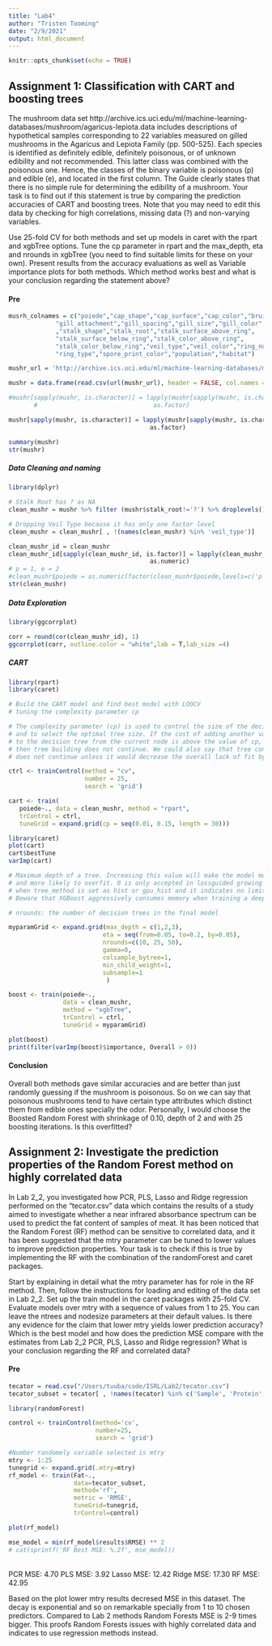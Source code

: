 ```yaml
---
title: "Lab4"
author: "Tristen Tooming"
date: "2/9/2021"
output: html_document
---
```


```r
knitr::opts_chunk$set(echo = TRUE)
```

## Assignment 1: Classification with CART and boosting trees

The mushroom data set http://archive.ics.uci.edu/ml/machine-learning-databases/mushroom/agaricus-lepiota.data includes descriptions of hypothetical samples corresponding to 22 variables measured on gilled mushrooms in the Agaricus and Lepiota Family (pp. 500-525).  Each species is identified as definitely edible, definitely poisonous, or of unknown edibility and not recommended.  This latter class was combined with the poisonous one.  Hence, the classes of the binary variable is poisonous (p) and edible (e), and located in the first column. The Guide clearly states that there is no simple rule for determining the edibility of a mushroom. Your task is to find out if this statement is true by comparing the prediction accuracies of CART and boosting trees. Note that you may need to edit this data by checking for high correlations, missing data (?) and non-varying variables.

Use 25-fold CV for both methods and set up models in caret with the rpart and xgbTree options. Tune the cp parameter in rpart and the max_depth, eta and nrounds in xgbTree (you need to find suitable limits for these on your own). Present results from the accuracy evaluations as well as Variable importance plots for both methods. Which method works best and what is your conclusion regarding the statement above?

#### Pre
```r
musrh_colnames = c("poiede","cap_shape","cap_surface","cap_color","bruises","odor",
             "gill_attachment","gill_spacing","gill_size","gill_color"
             ,"stalk_shape","stalk_root","stalk_surface_above_ring",
             "stalk_surface_below_ring","stalk_color_above_ring",
             "stalk_color_below_ring","veil_type","veil_color","ring_number",
             "ring_type","spore_print_color","population","habitat")

mushr_url = 'http://archive.ics.uci.edu/ml/machine-learning-databases/mushroom/agaricus-lepiota.data'

mushr = data.frame(read.csv(url(mushr_url), header = FALSE, col.names = musrh_colnames))

#mushr[sapply(mushr, is.character)] = lapply(mushr[sapply(mushr, is.character)], 
       #                                as.factor)

mushr[sapply(mushr, is.character)] = lapply(mushr[sapply(mushr, is.character)], 
                                       as.factor)

summary(mushr)
str(mushr)
```
##### Data Cleaning and naming
```r
library(dplyr)

# Stalk Root has ? as NA
clean_mushr = mushr %>% filter (mushr$stalk_root!='?') %>% droplevels()

# Dropping Veil Type because it has only one factor level
clean_mushr = clean_mushr[ , !(names(clean_mushr) %in% 'veil_type')]

clean_mushr_id = clean_mushr
clean_mushr_id[sapply(clean_mushr_id, is.factor)] = lapply(clean_mushr_id[sapply(clean_mushr_id, is.factor)], 
                                       as.numeric)
# p = 1, e = 2
#clean_mushr$poiede = as.numeric(factor(clean_mushr$poiede,levels=c('p','e'),labels=c(1,2)))
str(clean_mushr)
```
##### Data Exploration
```r
library(ggcorrplot)

corr = round(cor(clean_mushr_id), 1)
ggcorrplot(corr, outline.color = "white",lab = T,lab_size =4)
```


##### CART
```r
library(rpart)
library(caret)

# Build the CART model and find best model with LOOCV 
# tuning the complexity parameter cp

# The complexity parameter (cp) is used to control the size of the decision tree
# and to select the optimal tree size. If the cost of adding another variable 
# to the decision tree from the current node is above the value of cp, 
# then tree building does not continue. We could also say that tree construction
# does not continue unless it would decrease the overall lack of fit by a factor of cp.

ctrl <- trainControl(method = "cv",
                     number = 25,
                     search = 'grid') 

cart <- train(
   poiede~., data = clean_mushr, method = "rpart",
   trControl = ctrl,
   tuneGrid = expand.grid(cp = seq(0.01, 0.15, length = 30)))

```

```r
library(caret)
plot(cart)
cart$bestTune
varImp(cart)
```
```r

# Maximum depth of a tree. Increasing this value will make the model more complex
# and more likely to overfit. 0 is only accepted in lossguided growing policy
# when tree_method is set as hist or gpu_hist and it indicates no limit on depth
# Beware that XGBoost aggressively consumes memory when training a deep tree.

# nrounds: the number of decision trees in the final model

myparamGrid <- expand.grid(max_depth = c(1,2,3),
                          eta = seq(from=0.05, to=0.2, by=0.05),
                          nrounds=c(10, 25, 50),
                          gamma=0,
                          colsample_bytree=1,
                          min_child_weight=1,
                          subsample=1
                           )

boost <- train(poiede~.,
               data = clean_mushr,
               method = "xgbTree",
               trControl = ctrl,
               tuneGrid = myparamGrid)

```
```r
plot(boost)
print(filter(varImp(boost)$importance, Overall > 0))
```


#### Conclusion
Overall both methods gave similar accuracies and are better than just randomly guessing if the mushroom is poisonous. So on we can say that poisonous mushrooms tend to have certain type attributes which distinct them from edible ones specially the odor. Personally, I would choose the Boosted Random Forest with shrinkage of 0.10, depth of 2 and with 25 boosting iterations. Is this overfitted? 


## Assignment 2: Investigate the prediction properties of the Random Forest method on highly correlated data

In Lab 2_2, you investigated how PCR, PLS, Lasso and Ridge regression performed on the “tecator.csv” data which contains the results of a study aimed to investigate whether a near infrared absorbance spectrum can be used to predict the fat content of samples of meat. It has been noticed that the Random Forest (RF) method can be sensitive to correlated data, and it has been suggested that the mtry parameter can be tuned to lower values to improve prediction properties. Your task is to check if this is true by implementing the RF with the combination of the randomForest and caret packages.

Start by explaining in detail what the mtry parameter has for role in the RF method. Then, follow the instructions for loading and editing of the data set in Lab 2_2. Set up the train model in the caret packages with 25-fold CV. Evaluate models over mtry with a sequence of values from 1 to 25. You can leave the ntrees and nodesize parameters at their default values. Is there any evidence for the claim that lower mtry yields lower prediction accuracy? Which is the best model and how does the prediction MSE compare with the estimates from Lab 2_2 PCR, PLS, Lasso and Ridge regression? What is your conclusion regarding the RF and correlated data?

#### Pre
```r
tecator = read.csv("/Users/tuuba/code/ISRL/Lab2/tecator.csv")
tecator_subset = tecator[ , !names(tecator) %in% c('Sample', 'Protein', 'Moisture')]
```

```r
library(randomForest)

control <- trainControl(method='cv', 
                        number=25, 
                        search = 'grid')

#Number randomely variable selected is mtry
mtry <- 1:25
tunegrid <- expand.grid(.mtry=mtry)
rf_model <- train(Fat~., 
                  data=tecator_subset, 
                  method='rf',
                  metric = 'RMSE',
                  tuneGrid=tunegrid,
                  trControl=control)
```
```r
plot(rf_model)

mse_model = min(rf_model$results$RMSE) ** 2
# cat(sprintf('RF Best MSE: %.2f', mse_model))
```
<br>
PCR MSE:        4.70
PLS MSE:        3.92
Lasso MSE:      12.42
Ridge MSE:      17.30
RF MSE:         42.95

Based on the plot lower mtry results decresed MSE in this dataset. The decay is exponential and so on remarkable specially from 1 to 10 chosen predictors. Compared to Lab 2 methods Random Forests MSE is 2-9 times bigger. This proofs Random Forests issues with highly correlated data and indicates to use regression methods instead. 
